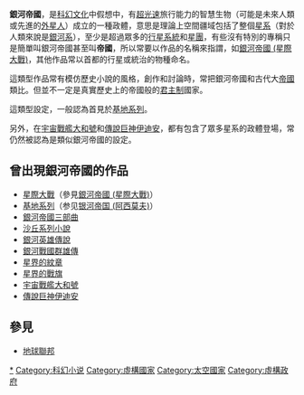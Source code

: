 '''銀河帝國'''，是[[科幻文化|科幻文化]]中假想中，有[[超光速|超光速]]旅行能力的智慧生物（可能是未來人類或先進的[[外星人|外星人]]）成立的一種政體，意思是理論上空間疆域包括了整個[[星系|星系]]（對於人類來說是[[銀河系|銀河系]]），至少是超過眾多的[[行星系統|行星系統]]和[[星團|星團]]，有些沒有特別的專稱只是簡單叫銀河帝國甚至叫'''帝國'''，所以常要以作品的名稱來指謂，如[[銀河帝國_(星際大戰)|銀河帝國 (星際大戰)]]，其他作品常以首都的行星或統治的物種命名。

這類型作品常有模仿歷史小說的風格，創作和討論時，常把銀河帝國和古代大[[帝國|帝國]]類比。但並不一定是真實歷史上的帝國般的[[君主制|君主制]]國家。

這類型設定，一般認為首見於[[基地系列|基地系列]]。

另外，在[[宇宙戰艦大和號|宇宙戰艦大和號]]和[[傳說巨神伊迪安|傳說巨神伊迪安]]，都有包含了眾多星系的政體登場，常仍然被認為是類似銀河帝國的設定。

==曾出現銀河帝國的作品==

*[[星際大戰|星際大戰]]（參見[[銀河帝國_(星際大戰)|銀河帝國 (星際大戰)]]）
*[[基地系列|基地系列]]（参见[[银河帝国_(阿西莫夫)|银河帝国 (阿西莫夫)]]）
*[[銀河帝國三部曲|銀河帝國三部曲]]
*[[沙丘系列小說|沙丘系列小說]]
*[[銀河英雄傳說|銀河英雄傳說]]
*[[銀河戰國群雄傳|銀河戰國群雄傳]]
*[[星界的紋章|星界的紋章]]
*[[星界的戰旗|星界的戰旗]]
*[[宇宙戰艦大和號|宇宙戰艦大和號]]
*[[傳說巨神伊迪安|傳說巨神伊迪安]]

==參見==
*[[地球聯邦|地球聯邦]]

{{DEFAULTSORT:Galactic empires}}
[[Category:銀河帝國|*]]
[[Category:科幻小说|Category:科幻小说]]
[[Category:虛構國家|Category:虛構國家]]
[[Category:太空國家|Category:太空國家]]
[[Category:虛構政府|Category:虛構政府]]